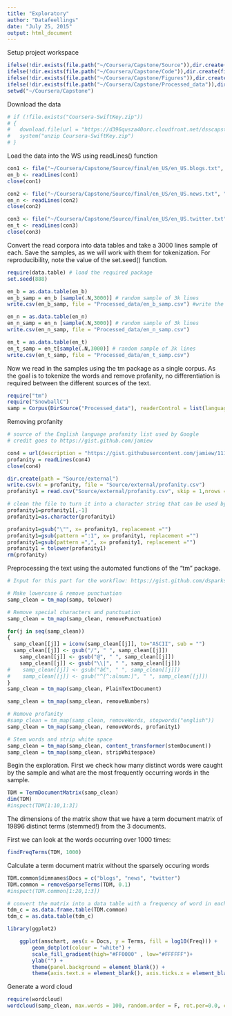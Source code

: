 ```yaml
---
title: "Exploratory"
author: "Datafeellings"
date: "July 25, 2015"
output: html_document
---
```


Setup project workspace

```r

ifelse(!dir.exists(file.path("~/Coursera/Capstone/Source")),dir.create(file.path("~/Coursera/Capstone/Source")), FALSE)
ifelse(!dir.exists(file.path("~/Coursera/Capstone/Code")),dir.create(file.path("~/Coursera/Capstone/Code")), FALSE)
ifelse(!dir.exists(file.path("~/Coursera/Capstone/Figures")),dir.create(file.path("~/Coursera/Capstone/Figures")), FALSE)
ifelse(!dir.exists(file.path("~/Coursera/Capstone/Processed_data")),dir.create(file.path("~/Coursera/Capstone/Processed_data")), FALSE)
setwd("~/Coursera/Capstone")
```

Download the data

```r

# if (!file.exists("Coursera-SwiftKey.zip")) 
# {
#   download.file(url = "https://d396qusza40orc.cloudfront.net/dsscapstone/dataset/Coursera-SwiftKey.zip", destfile = "~/Documents/Disk D/Coursera/Capstone/Source/Coursera-SwiftKey.zip", method = "curl")
#   system("unzip Coursera-SwiftKey.zip")
# }


```

Load the data into the WS using readLines() function

```r

con1 <- file("~/Coursera/Capstone/Source/final/en_US/en_US.blogs.txt", "r")
en_b <- readLines(con1) 
close(con1)

con2 <- file("~/Coursera/Capstone/Source/final/en_US/en_US.news.txt", "r")
en_n <- readLines(con2) 
close(con2)

con3 <- file("~/Coursera/Capstone/Source/final/en_US/en_US.twitter.txt", "r")
en_t <- readLines(con3) 
close(con3)

```

Convert the read corpora into data tables and take a 3000 lines sample of each. Save the samples, as we will work with them for tokenization. For reproducibility, note the value of the set.seed() function.

```r

require(data.table) # load the required package
set.seed(888)

en_b = as.data.table(en_b) 
en_b_samp = en_b [sample(.N,3000)] # random sample of 3k lines
write.csv(en_b_samp, file = "Processed_data/en_b_samp.csv") #write the sample

en_n = as.data.table(en_n) 
en_n_samp = en_n [sample(.N,3000)] # random sample of 3k lines
write.csv(en_n_samp, file = "Processed_data/en_n_samp.csv")

en_t = as.data.table(en_t) 
en_t_samp = en_t[sample(.N,3000)] # random sample of 3k lines
write.csv(en_t_samp, file = "Processed_data/en_t_samp.csv")
```

Now we read in the samples using the tm package as a single corpus. As the goal is to tokenize the words and remove profanity, no differentiation is required between the different sources of the text.

```r
require("tm")
require("SnowballC")
samp = Corpus(DirSource("Processed_data"), readerControl = list(language = "en_EN", load = F))

```

Removing profanity


```r
# source of the English language profanity list used by Google
# credit goes to https://gist.github.com/jamiew

con4 = url(description = "https://gist.githubusercontent.com/jamiew/1112488/raw/7ca9b1669e1c24b27c66174762cb04e14cf05aa7/google_twunter_lol")
profanity = readLines(con4)
close(con4)

dir.create(path = "Source/external")
write.csv(x = profanity, file = "Source/external/profanity.csv")
profanity1 = read.csv("Source/external/profanity.csv", skip = 1,nrows = 451)

# clean the file to turn it into a character string that can be used by tm 
profanity1=profanity1[,-1]
profanity1=as.character(profanity1)

profanity1=gsub("\"", x= profanity1, replacement ="")
profanity1=gsub(pattern =":1", x= profanity1, replacement ="")
profanity1=gsub(pattern =",", x= profanity1, replacement ="")
profanity1 = tolower(profanity1)
rm(profanity)

```

Preprocessing the text using the automated functions of the "tm" package.

```r
# Input for this part for the workflow: https://gist.github.com/dsparks/4260167

# Make lowercase & remove punctuation
samp_clean = tm_map(samp, tolower)

# Remove special characters and punctuation
samp_clean = tm_map(samp_clean, removePunctuation)

for(j in seq(samp_clean))   
{   
  samp_clean[[j]] = iconv(samp_clean[[j]], to="ASCII", sub = "") 
  samp_clean[[j]] <- gsub("/", " ", samp_clean[[j]])   
    samp_clean[[j]] <- gsub("@", " ", samp_clean[[j]])   
    samp_clean[[j]] <- gsub("\\|", " ", samp_clean[[j]])
#    samp_clean[[j]] <- gsub("â€", " ", samp_clean[[j]])
#    samp_clean[[j]] <- gsub("^[^:alnum:]", " ", samp_clean[[j]])
}  
samp_clean = tm_map(samp_clean, PlainTextDocument)  

samp_clean = tm_map(samp_clean, removeNumbers)

# Remove profanity
#samp_clean = tm_map(samp_clean, removeWords, stopwords("english")) 
samp_clean = tm_map(samp_clean, removeWords, profanity1) 

# Stem words and strip white space
samp_clean = tm_map(samp_clean, content_transformer(stemDocument)) 
samp_clean = tm_map(samp_clean, stripWhitespace) 

```

Begin the exploration.
First we check how many distinct words were caught by the sample and what are the most frequently occurring words in the sample.

```r
TDM = TermDocumentMatrix(samp_clean)
dim(TDM)
#inspect(TDM[1:10,1:3])

```

The dimensions of the matrix show that we have a term document matrix of 19896 distinct terms (stemmed!) from the 3 documents.

First we can look at the words occurring over 1000 times:
```r

findFreqTerms(TDM, 1000)

```

Calculate a term document matrix without the sparsely occuring words

```r
TDM.common$dimnames$Docs = c("blogs", "news", "twitter")
TDM.common = removeSparseTerms(TDM, 0.1)
#inspect(TDM.common[1:20,1:3])

```

```r
# convert the matrix into a data table with a frequency of word in each sample
tdm_c = as.data.frame.table(TDM.common)
tdm_c = as.data.table(tdm_c)
```

```r

library(ggplot2)

    ggplot(anschart, aes(x = Docs, y = Terms, fill = log10(Freq))) +
        geom_dotplot(colour = "white") +
        scale_fill_gradient(high="#FF0000" , low="#FFFFFF")+
        ylab("") +
        theme(panel.background = element_blank()) +
        theme(axis.text.x = element_blank(), axis.ticks.x = element_blank())

```

  
Generate a word cloud

```r
require(wordcloud)
wordcloud(samp_clean, max.words = 100, random.order = F, rot.per=0.0, colors=brewer.pal(3,"Dark2" ))

```



